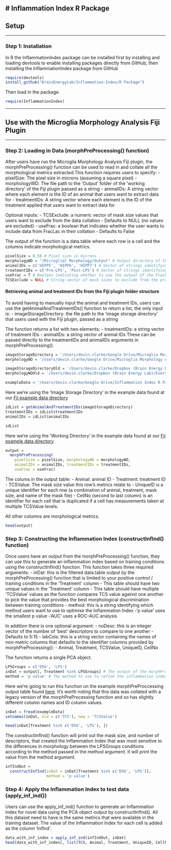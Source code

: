 # Inflammation Index R Package
---

## Setup

---

### Step 1: Installation

In R the InflammationIndex package can be installed first by
installing and loading devtools to enable installing packages directly from GitHub, 
then installing the InflammationIndex package from GitHub

```r
require(devtools)
install_github("BrainEnergyLab/Inflammation-Index/R Package")
```

Then load in the package.

```r
require(InflammationIndex)
```

---

## Use with the Microglia Morphology Analysis Fiji Plugin

---

### Step 2: Loading in Data (morphPreProcessing() function)

After users have run the Microglia Morphology Analysis Fiji plugin,
the morphPreProcessing() function can be used to read in and collate all the morphological
metrics extracted.This function requires users to specify:
- pixelSize: The pixel size in microns (assuming a square pixel)
- morphologyWD: The file path to the 'Output' folder of the 'working directory' of the Fiji plugin passed as a string 
- animalIDs: A string vector where each element is the ID of an animal that users want to extract data for
- treatmentIDs: A string vector where each element is the ID of the treatment applied that users want to extract data for

Optional inputs:
- TCSExclude: a numeric vector of mask size values that users want to exclude from the data collation
  - Defaults to NULL (no values are excluded)
- useFrac: a boolean that indicates whether the user wants to include data from FracLac in their collation
  - Defaults to False

The output of the function is a data.table where each row is a cell and the columns indicate
morphological metrics.

```r
pixelSize = 0.58 # Pixel size in microns
morphologyWD = "/Microglial Morphology/Output" # Output directory of the MicroMorph.ijm script as a string
animalIDs = c('HIPP5', 'HIPP6', 'HIPP7') # Vector of strings identifying the names of the animals images were captured from and matching the names of the Animal level folders
treatmentIDs = c('Pre-LPS', 'Post-LPS') # Vector of strings identifying different treatments / timepoints and matching the names of the Treatment level folders
useFrac = T # Boolean indicating whether to use the output of the FracLac plugin
TCSExclude = NULL # String vector of mask sizes to exclude from the preprocessing function, can also take NULL
```

#### Retrieving animal and treatment IDs from the Fiji plugin folder structure

To avoid having to manually input the animal and treatment IDs, users can use the
getAnimalAndTreatmentIDs() function to return a list, the only input is:
- imageStorageDirectory: the file path to the 'image storage directory' that users used with the
Fiji plugin, passed as a string

The function returns a list with two elements:
- treatmentIDs: a string vector of treatment IDs
- animalIDs: a string vector of animal IDs
These can be passed directly to the treatmentIDs and animalIDs arguments in morphPreProcessing().

```r

imageStorageDirectory = '/Users/devin.clarke/Google Drive/Microglia Morphology Analysis Plugin - ImageJ Example Directory and Input Data; Plugin Run Complete/Image Storage Directory/'
morphologyWD = '/Users/devin.clarke/Google Drive/Microglia Morphology Analysis Plugin - ImageJ Example Directory and Input Data; Plugin Run Complete/Working Directory/Output'

imageStorageDirectoryOld = '/Users/devin.clarke/Dropbox (Brain Energy Lab)/Everything/2P data/Devin/'
morphologyWDOld = '/Users/devin.clarke/Dropbox (Brain Energy Lab)/Everything/Devin/2P Data Analysis/Microglial Morphology/Output/'

exampleData = '/Users/devin.clarke/Google Drive/Inflammation Index R Package Example Data/example_morphpreprocessing_output.csv'

```

Here we're using the 'Image Storage Directory' in the example data found at our [Fji example data directory](https://drive.google.com/drive/folders/1axi8uFPbbyMObYko62jP14De9DCrQeUT?usp=sharing)

```r

idList = getAnimalAndTreatmentIDs(imageStorageDirectory)
treatmentIDs = idList$treatmentIDs
animalIDs = idList$animalIDs

idList

```

Here we're using the 'Working Directory' in the example data found at our [Fji example data directory](https://drive.google.com/drive/folders/1axi8uFPbbyMObYko62jP14De9DCrQeUT?usp=sharing)

```r
output = 
  morphPreProcessing(
    pixelSize = pixelSize, morphologyWD = morphologyWD, 
    animalIDs = animalIDs, treatmentIDs = treatmentIDs,
    useFrac = useFrac)
```

The colums in the output table:
- Animal: animal ID 
- Treatment: treatment ID
- TCSValue:  The mask size value this row's metrics relate to
- UniqueID is a unique identifier for each row (a combination of animal, treatment, mask size, and name of the mask file)
- CellNo (second to last column) is an identifier for each cell that is duplicated if a cell
has measurements taken at multiple TCSValue levels. 

All other columns are morphological metrics.

```r
head(output)
```

### Step 3: Constructing the Inflammation Index (constructInfInd() function)

Once users have an output from the morphPreProcessing() function, they can use this
to generate an inflammation index based on training conditions using the constructInfInd() function.
This function takes three required arguments:
- inDat: this is the filtered data.table output by the morphPreProcessing() function that is limited to your positive control / training conditions in the 'Treatment' column
  - This table should have two unique values in the 'Treatment' column
  - This table should have multiple 'TCSValue' values as the function compares TCS value against one another
  to pick the value that provides the best morphological discrimination between training conditions
- method: this is a string identifying which method users want to use to optimise the Inflammation Index
  -'p value' uses the smallest p value
  -'AUC' uses a ROC-AUC analysis
  
In addition there is one optional argument:
- noDesc: this is an integer vector of the number of 'best' descriptors to compare to one another
  - Defaults to 5:15
- labCols: this is a string vector containing the names of non-metric columns that defaults to the identifier columns provided by morphPreProcessing():
  - Animal, Treatment, TCSValue, UniqueID, CellNo
  
The function returns a single PCA object.

```r
LPSGroups = c('D56', 'LPS')
inDat = output[, Treatment %in% LPSGroups] # The output of the morphPreProcessing() function
method = 'p value' # The method to use to refine the inflammation index, can also take the value 'AUC
```

Here we're going to run this function on the example morphPreProccessing output table
found [here](https://drive.google.com/file/d/1dtgZZuBTPg-uJaWxZy8bOav8mSJs-msY/view?usp=sharing). 
It's worth noting that this data was collated with a legacy version of the morphPreProcessing function
and so has slightly different column names and ID column values.

```r

inDat = fread(exampleData)
setnames(inDat, old = c('TCS'), new = 'TCSValue')

```

```r

head(inDat[Treatment %in% c('D56', 'LPS'), ])

```
The constructInfInd() function will print out the mask size, and number of descriptors,
that created the Inflammation Index that was most sensitive to the differences in morphology
between the LPSGroups conditions according to the method passed in the method argument. It will
print the value from the method argument.

```r
infIndOut = 
  constructInfInd(inDat = inDat[Treatment %in% c('D56', 'LPS')],
                  method = 'p value')
```

### Step 4: Apply the Inflammation Index to test data (apply_inf_ind())

Users can use the apply_inf_ind() function to generate an Inflammation Index for novel
data using the PCA object output by constructInfInd(). All this dataset need to have is the same
metrics that were available in the training dataset. The value of the Inflammation Index for
each cell is added as the column 'InfInd'.

```r
data_with_inf_index = apply_inf_ind(infIndOut, inDat)
head(data_with_inf_index[, list(TCS, Animal, Treatment, UniqueID, CellNo, InfInd)])
```

